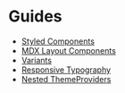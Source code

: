 

# Guides

- [Styled Components](/guides/styled-components)
- [MDX Layout Components](/guides/mdx-layout-components)
- [Variants](/guides/variants)
- [Responsive Typography](/guides/responsive-typography)
- [Nested ThemeProviders](/guides/nested-theme-providers)
